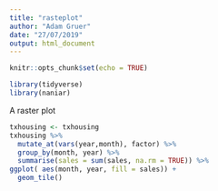 ```yaml
---
title: "rasteplot"
author: "Adam Gruer"
date: "27/07/2019"
output: html_document
---
```


```r
knitr::opts_chunk$set(echo = TRUE)
```

```r
library(tidyverse)
library(naniar)
```

A raster plot
```r
txhousing <- txhousing
txhousing %>% 
  mutate_at(vars(year,month), factor) %>% 
  group_by(month, year) %>% 
  summarise(sales = sum(sales, na.rm = TRUE)) %>% 
ggplot( aes(month, year, fill = sales)) +
  geom_tile()
```



